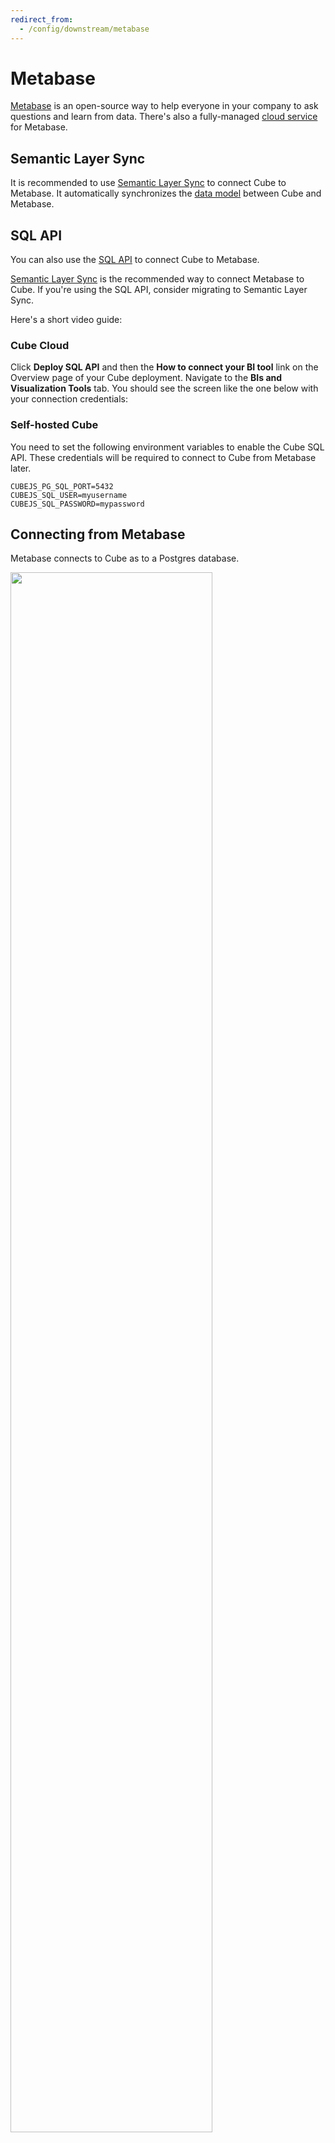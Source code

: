 ```yaml
---
redirect_from:
  - /config/downstream/metabase
---
```


# Metabase

[Metabase][metabase-oss] is an open-source way to help everyone in your company
to ask questions and learn from data. There's also a fully-managed [cloud
service][metabase] for Metabase.

## Semantic Layer Sync

It is recommended to use [Semantic Layer Sync][ref-sls] to connect Cube to
Metabase. It automatically synchronizes the [data model][ref-data-model] between
Cube and Metabase.

## SQL API

You can also use the [SQL API][ref-sql-api] to connect Cube to Metabase.

<WarningBox>

[Semantic Layer Sync][ref-sls] is the recommended way to connect Metabase to
Cube. If you're using the SQL API, consider migrating to Semantic Layer Sync.

</WarningBox>

Here's a short video guide:

<LoomVideo url="https://www.loom.com/embed/38752bb23e5244d1a43675795c470a53" />

### Cube Cloud

Click **Deploy SQL API** and then the **How to connect your BI tool** link on
the Overview page of your Cube deployment. Navigate to the **BIs and
Visualization Tools** tab. You should see the screen like the one below with
your connection credentials:

<Screenshot src="https://ucarecdn.com/78a4b90c-da5a-4d1f-9775-59ce6e7baad0/" />

### Self-hosted Cube

You need to set the following environment variables to enable the Cube SQL API.
These credentials will be required to connect to Cube from Metabase later.

```dotenv
CUBEJS_PG_SQL_PORT=5432
CUBEJS_SQL_USER=myusername
CUBEJS_SQL_PASSWORD=mypassword
```

## Connecting from Metabase

Metabase connects to Cube as to a Postgres database.

<div style={{ textAlign: "center" }}>
  <img
    src="https://ucarecdn.com/15722cdb-901e-4f21-aab2-b8c468997e4d/"
    style={{ border: "none" }}
    width="80%"
  />
</div>

## Querying data

Your cubes will be exposed as tables, where both your measures and dimensions
are columns.

<div style={{ textAlign: "center" }}>
  <img
    src="https://ucarecdn.com/e25bff7f-c3d2-4b33-a8a4-72681e71f60c/"
    style={{ border: "none" }}
    width="100%"
  />
</div>

You can write SQL in Metabase that will be executed in Cube. Learn more about
Cube SQL syntax on the [reference page][ref-sql-api]. You can also create a
visualization of the executed SQL query.

<div style={{ textAlign: "center" }}>
  <img
    src="https://ucarecdn.com/c2740434-69ae-4e0b-ab3c-755205963892/"
    style={{ border: "none" }}
    width="100%"
  />
</div>

If you prefer using the UI interface to "Ask a question", you can do that as
well.

<div style={{ textAlign: "center" }}>
  <img
    src="https://ucarecdn.com/aac8591f-47ae-47a3-b4f0-51a7164d6305/"
    style={{ border: "none" }}
    width="100%"
  />
</div>

[ref-getting-started]: /product/getting-started/cloud
[ref-sql-api]: /product/apis-integrations/sql-api
[metabase-oss]: https://github.com/metabase/metabase
[metabase]: https://www.metabase.com
[ref-sls]: /product/workspace/semantic-layer-sync
[ref-sql-api]: /product/apis-integrations/sql-api
[ref-data-model]: /product/data-modeling/overview
